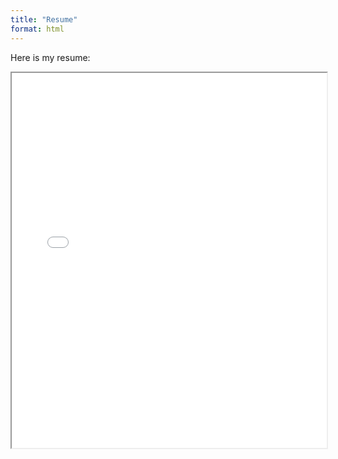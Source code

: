 ```yaml
---
title: "Resume"
format: html
---
```


Here is my resume:

<iframe src="Resume 2025 !-4.pdf" width="100%" height="600px">

</iframe>

